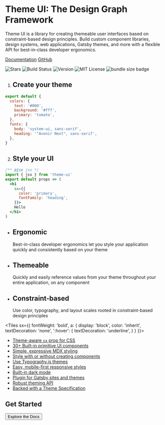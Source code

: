 
<Banner>

<Hexo />

# Theme UI: The Design Graph Framework

Theme UI is a library for creating themeable user interfaces based on constraint-based design principles.
Build custom component libraries, design systems, web applications, Gatsby themes, and more
with a flexible API for best-in-class developer ergonomics.


[Documentation](/getting-started)
[GitHub](https://github.com/system-ui/theme-ui)

![Stars][stars]
![Build Status][]
![Version][]
![MIT License][]
![bundle size badge][size]

</Banner>

<Container>

<Tiles columns={2}>

1. ## Create your theme

  ```javascript
  export default {
    colors: {
      text: '#000',
      background: '#fff',
      primary: 'tomato',
    },
    fonts: {
      body: 'system-ui, sans-serif',
      heading: '"Avenir Next", sans-serif',
    },
  }
  ```

2. ## Style your UI

  ```jsx
  /** @jsx jsx */
  import { jsx } from 'theme-ui'
  export default props => (
    <h1
      sx={{
        color: 'primary',
        fontFamily: 'heading',
      }}>
      Hello
    </h1>
  )
  ```

</Tiles>

<Tiles>

- ## Ergonomic
  Best-in-class developer ergonomics let you style
  your application quickly and consistently
  based on your theme
- ## Themeable
  Quickly and easily reference values from your theme
  throughout your entire application, on any component
- ## Constraint-based
  Use color, typography, and layout scales
  rooted in constraint-based design principles

</Tiles>

<Testimonials />

<Tiles
  sx={{
    fontWeight: 'bold',
    a: {
      display: 'block',
      color: 'inherit',
      textDecoration: 'none',
      ':hover': {
        textDecoration: 'underline',
      }
    }
  }}>

- [Theme-aware `sx` prop for CSS](/getting-started/#sx-prop)
- [30+ Built-in primitive UI components](/components)
- [Simple, expressive MDX styling](/styling-mdx)
- [Style with or without creating components](/getting-started/#sx-prop)
- [Use Typography.js themes](/styling-mdx/#typographyjs)
- [Easy, mobile-first responsive styles](/getting-started/#responsive-styles)
- [Built-in dark mode](/color-modes)
- [Plugin for Gatsby sites and themes](/packages/gatsby-plugin)
- [Robust theming API](/theming)
- [Backed with a Theme Specification](/theme-spec)

</Tiles>

<Box py={6}>

## Get Started

<Button
  as='a'
  href='/getting-started'
  variant='black'>
  Explore the Docs
</Button>

</Box>

</Container>

[build status]: https://flat.badgen.net/github/status/system-ui/theme-ui
[version]: https://flat.badgen.net/npm/v/theme-ui
[npm]: https://npmjs.com/package/theme-ui
[mit license]: https://flat.badgen.net/badge/license/MIT/blue
[size]: https://flat.badgen.net/bundlephobia/minzip/theme-ui
[stars]: https://flat.badgen.net/github/stars/system-ui/theme-ui
